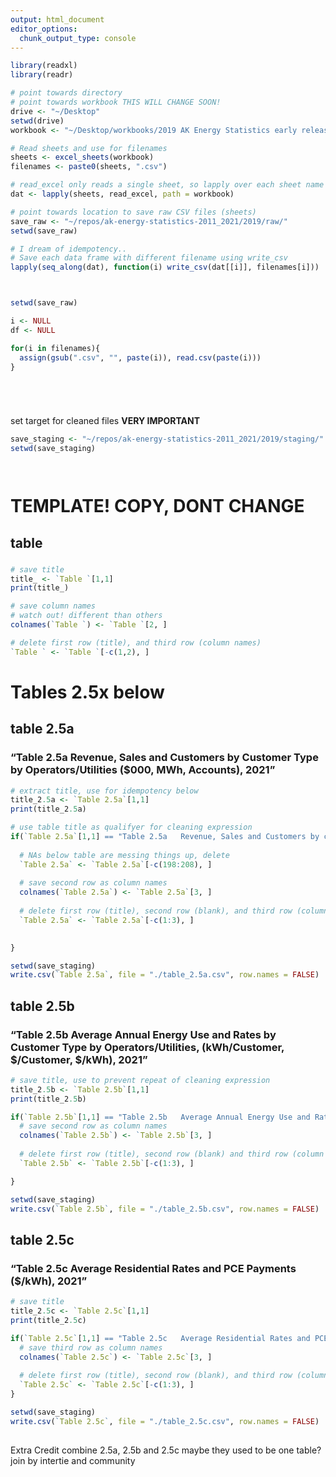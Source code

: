 ```yaml
---
output: html_document
editor_options: 
  chunk_output_type: console
---
```




```R
library(readxl)
library(readr)

```

```R



# point towards directory
# point towards workbook THIS WILL CHANGE SOON!
drive <- "~/Desktop"
setwd(drive)
workbook <- "~/Desktop/workbooks/2019 AK Energy Statistics early release 06Nov2023.xlsx"

# Read sheets and use for filenames
sheets <- excel_sheets(workbook)
filenames <- paste0(sheets, ".csv")

# read_excel only reads a single sheet, so lapply over each sheet name
dat <- lapply(sheets, read_excel, path = workbook)

# point towards location to save raw CSV files (sheets)
save_raw <- "~/repos/ak-energy-statistics-2011_2021/2019/raw/"
setwd(save_raw)

# I dream of idempotency..
# Save each data frame with different filename using write_csv
lapply(seq_along(dat), function(i) write_csv(dat[[i]], filenames[i]))




```


```R
setwd(save_raw)

i <- NULL
df <- NULL

for(i in filenames){
  assign(gsub(".csv", "", paste(i)), read.csv(paste(i)))
}






```


set target for cleaned files
**VERY IMPORTANT**
```R
save_staging <- "~/repos/ak-energy-statistics-2011_2021/2019/staging/"
setwd(save_staging)




```





# TEMPLATE! COPY, DONT CHANGE
## table   
### 
```R
# save title
title_ <- `Table `[1,1]
print(title_)

# save column names
# watch out! different than others
colnames(`Table `) <- `Table `[2, ]

# delete first row (title), and third row (column names)
`Table ` <- `Table `[-c(1,2), ]

```




# Tables 2.5x below

## table 2.5a
### "Table 2.5a Revenue, Sales and Customers by Customer Type by Operators/Utilities ($000, MWh, Accounts), 2021"
```R
# extract title, use for idempotency below
title_2.5a <- `Table 2.5a`[1,1]
print(title_2.5a)

# use table title as qualifyer for cleaning expression
if(`Table 2.5a`[1,1] == "Table 2.5a   Revenue, Sales and Customers by customer type for certificated utilities ($000, MWh, Accounts), 2019") {
  
  # NAs below table are messing things up, delete
  `Table 2.5a` <- `Table 2.5a`[-c(198:208), ]
  
  # save second row as column names
  colnames(`Table 2.5a`) <- `Table 2.5a`[3, ]
  
  # delete first row (title), second row (blank), and third row (column names)
  `Table 2.5a` <- `Table 2.5a`[-c(1:3), ]
  

}

setwd(save_staging)
write.csv(`Table 2.5a`, file = "./table_2.5a.csv", row.names = FALSE)

```

## table 2.5b
### "Table 2.5b  Average Annual Energy Use and Rates by Customer Type by Operators/Utilities, (kWh/Customer, $/Customer, $/kWh), 2021"
```R
# save title, use to prevent repeat of cleaning expression
title_2.5b <- `Table 2.5b`[1,1]
print(title_2.5b)

if(`Table 2.5b`[1,1] == "Table 2.5b   Average Annual Energy Use and Rates by Customer Type for certificated utilities (kWh/Customer, $/Customer, $/kWh), 2019"){
  # save second row as column names
  colnames(`Table 2.5b`) <- `Table 2.5b`[3, ]
  
  # delete first row (title), second row (blank) and third row (column names)
  `Table 2.5b` <- `Table 2.5b`[-c(1:3), ]

}

setwd(save_staging)
write.csv(`Table 2.5b`, file = "./table_2.5b.csv", row.names = FALSE)

```


## table 2.5c
### "Table 2.5c  Average Residential Rates and PCE Payments ($/kWh), 2021"
```R
# save title
title_2.5c <- `Table 2.5c`[1,1]
print(title_2.5c)

if(`Table 2.5c`[1,1] == "Table 2.5c   Average Residential Rates and PCE Payments ($/kWh), 2019"){
  # save third row as column names
  colnames(`Table 2.5c`) <- `Table 2.5c`[3, ]
  
  # delete first row (title), second row (blank), and third row (column names)
  `Table 2.5c` <- `Table 2.5c`[-c(1:3), ]
}

setwd(save_staging)
write.csv(`Table 2.5c`, file = "./table_2.5c.csv", row.names = FALSE)
  
```



Extra Credit
combine 2.5a, 2.5b and 2.5c
maybe they used to be one table?
join by intertie and community
```R





```



